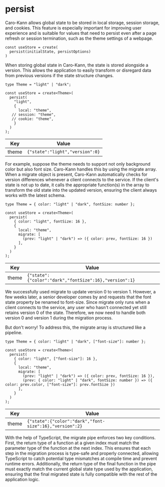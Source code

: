 # persist

Caro-Kann allows global state to be stored in local storage, session storage, and cookies. This feature is especially important for improving user experience and is suitable for values that need to persist even after a page refresh or session termination, such as the theme settings of a webpage.

```tsx copy showLineNumbers
const useStore = create(
  persist(initialState, persistOptions)
)
```

When storing global state in Caro-Kann, the state is stored alongside a version. This allows the application to easily transform or disregard data from previous versions if the state structure changes.

```tsx copy showLineNumbers
type Theme = "light" | "dark";
 
const useStore = create<Theme>(
  persist(
    "light",
    {
      local: "theme",
   // session: "theme",
   // cookie: "theme",
    }
  )
);
```

| Key   | Value                          |
|-------|--------------------------------|
| theme | `{"state":"light","version":0}`  |

For example, suppose the theme needs to support not only background color but also font size. Caro-Kann handles this by using the migrate array. When a migrate object is present, Caro-Kann automatically checks for version differences whenever a client connects to the service. If the client's state is not up to date, it calls the appropriate function(s) in the array to transform the old state into the updated version, ensuring the client always works with the latest schema.

```tsx copy showLineNumbers
type Theme = { color: "light" | "dark", fontSize: number };
 
const useStore = create<Theme>(
  persist(
    { color: "light", fontSize: 16 },
    {
      local: "theme",
      migrate: [
        (prev: "light" | "dark") => ({ color: prev, fontSize: 16 })
      ],
    }
  )
);
```
| Key   | Value                                                |
|-------|------------------------------------------------------|
| theme | `{"state":{"color":"dark","fontSize":16},"version":1}` |

We successfully used migrate to update version 0 to version 1. However, a few weeks later, a senior developer comes by and requests that the font state property be renamed to font-size. Since migrate only runs when a client connects to the service, any user who hasn't connected yet still retains version 0 of the state. Therefore, we now need to handle both version 0 and version 1 during the migration process.

But don't worry! To address this, the migrate array is structured like a pipeline.

```tsx copy showLineNumbers
type Theme = { color: "light" | "dark", ["font-size"]: number };

const useStore = create<Theme>(
  persist(
    { color: "light", ["font-size"]: 16 },
    {
      local: "theme",
      migrate: [
        (prev: "light" | "dark") => ({ color: prev, fontSize: 16 }),
        (prev: { color: "light" | "dark", fontSize: number }) => ({ color: prev.color, ["font-size"]: prev.fontSize })
      ],
    }
  )
);
```
| Key   | Value                                                 |
|-------|-------------------------------------------------------|
| theme | `{"state":{"color":"dark","font-size":16},"version":2}` |


With the help of TypeScript, the migrate pipe enforces two key conditions. First, the return type of a function at a given index must match the parameter type of the function at the next index. This ensures that each step in the migration process is type-safe and properly connected, allowing TypeScript to catch potential type mismatches at compile time and prevent runtime errors. Additionally, the return type of the final function in the pipe must exactly match the current global state type used by the application, ensuring that the final migrated state is fully compatible with the rest of the application logic.